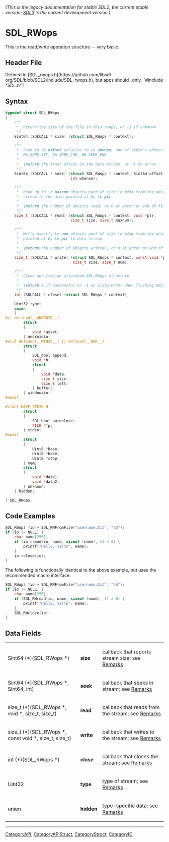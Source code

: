 ====== (This is the legacy documentation for stable SDL2, the current stable version; [https://wiki.libsdl.org/SDL3/ SDL3] is the current development version.) ======
= SDL_RWops =

This is the read/write operation structure -- very basic.

== Header File ==

Defined in [SDL_rwops.h](https://github.com/libsdl-org/SDL/blob/SDL2/include/SDL_rwops.h), but apps should _only_ `#include "SDL.h"`!

== Syntax ==

<syntaxhighlight lang='c'>
typedef struct SDL_RWops
{
    /**
     *  Return the size of the file in this rwops, or -1 if unknown
     */
    Sint64 (SDLCALL * size) (struct SDL_RWops * context);

    /**
     *  Seek to \c offset relative to \c whence, one of stdio's whence values:
     *  RW_SEEK_SET, RW_SEEK_CUR, RW_SEEK_END
     *
     *  \return the final offset in the data stream, or -1 on error.
     */
    Sint64 (SDLCALL * seek) (struct SDL_RWops * context, Sint64 offset,
                             int whence);

    /**
     *  Read up to \c maxnum objects each of size \c size from the data
     *  stream to the area pointed at by \c ptr.
     *
     *  \return the number of objects read, or 0 at error or end of file.
     */
    size_t (SDLCALL * read) (struct SDL_RWops * context, void *ptr,
                             size_t size, size_t maxnum);

    /**
     *  Write exactly \c num objects each of size \c size from the area
     *  pointed at by \c ptr to data stream.
     *
     *  \return the number of objects written, or 0 at error or end of file.
     */
    size_t (SDLCALL * write) (struct SDL_RWops * context, const void *ptr,
                              size_t size, size_t num);

    /**
     *  Close and free an allocated SDL_RWops structure.
     *
     *  \return 0 if successful or -1 on write error when flushing data.
     */
    int (SDLCALL * close) (struct SDL_RWops * context);

    Uint32 type;
    union
    {
#if defined(__ANDROID__)
        struct
        {
            void *asset;
        } androidio;
#elif defined(__WIN32__) || defined(__GDK__)
        struct
        {
            SDL_bool append;
            void *h;
            struct
            {
                void *data;
                size_t size;
                size_t left;
            } buffer;
        } windowsio;
#endif

#ifdef HAVE_STDIO_H
        struct
        {
            SDL_bool autoclose;
            FILE *fp;
        } stdio;
#endif
        struct
        {
            Uint8 *base;
            Uint8 *here;
            Uint8 *stop;
        } mem;
        struct
        {
            void *data1;
            void *data2;
        } unknown;
    } hidden;

} SDL_RWops;</syntaxhighlight>

== Code Examples ==

<syntaxhighlight lang='c++'>
SDL_RWops *io = SDL_RWFromFile("username.txt", "rb");
if (io != NULL) {
    char name[256];
    if (io->read(io, name, sizeof (name), 1) > 0) {
        printf("Hello, %s!\n", name);
    }
    io->close(io);
}
</syntaxhighlight>

The following is functionally identical to the above example, but uses the recommended macro interface.

<syntaxhighlight lang='c++'>
SDL_RWops *io = SDL_RWFromFile("username.txt", "rb");
if (io != NULL) {
    char name[256];
    if (SDL_RWread(io, name, sizeof (name), 1) > 0) {
        printf("Hello, %s!\n", name);
    }
    SDL_RWclose(io);
}
</syntaxhighlight>

== Data Fields ==

{|
|Sint64 (*)(SDL_RWops *)
|'''size'''
|callback that reports stream size; see [[#Size Function|Remarks]]
|-
|Sint64 (*)(SDL_RWops *, Sint64, int)
|'''seek'''
|callback that seeks in stream; see [[#Seek Function|Remarks]]
|-
|size_t (*)(SDL_RWops *, void *, size_t, size_t)
|'''read'''
|callback that reads from the stream; see [[#Read Function|Remarks]]
|-
|size_t (*)(SDL_RWops *, const void *, size_t, size_t)
|'''write'''
|callback that writes to the stream; see [[#Write Function|Remarks]]
|-
|int (*)(SDL_RWops *)
|'''close'''
|callback that closes the stream; see [[#Close Function|Remarks]]
|-
|Uint32
|'''type'''
|type of stream; see [[#Stream Type|Remarks]]
|-
|union
|'''hidden'''
|type-specific data; see [[#Hidden Union|Remarks]]
|}

----
[[CategoryAPI]], [[CategoryAPIStruct]], [[CategoryStruct]], [[CategoryIO]]


